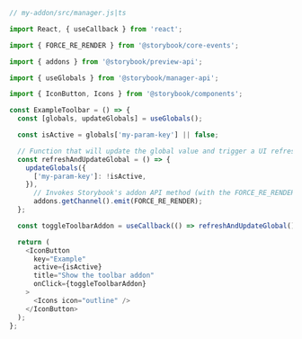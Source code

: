 ```js
// my-addon/src/manager.js|ts

import React, { useCallback } from 'react';

import { FORCE_RE_RENDER } from '@storybook/core-events';

import { addons } from '@storybook/preview-api';

import { useGlobals } from '@storybook/manager-api';

import { IconButton, Icons } from '@storybook/components';

const ExampleToolbar = () => {
  const [globals, updateGlobals] = useGlobals();

  const isActive = globals['my-param-key'] || false;

  // Function that will update the global value and trigger a UI refresh.
  const refreshAndUpdateGlobal = () => {
    updateGlobals({
      ['my-param-key']: !isActive,
    }),
      // Invokes Storybook's addon API method (with the FORCE_RE_RENDER) event to trigger a UI refresh
      addons.getChannel().emit(FORCE_RE_RENDER);
  };

  const toggleToolbarAddon = useCallback(() => refreshAndUpdateGlobal(), [isActive]);

  return (
    <IconButton
      key="Example"
      active={isActive}
      title="Show the toolbar addon"
      onClick={toggleToolbarAddon}
    >
      <Icons icon="outline" />
    </IconButton>
  );
};
```
